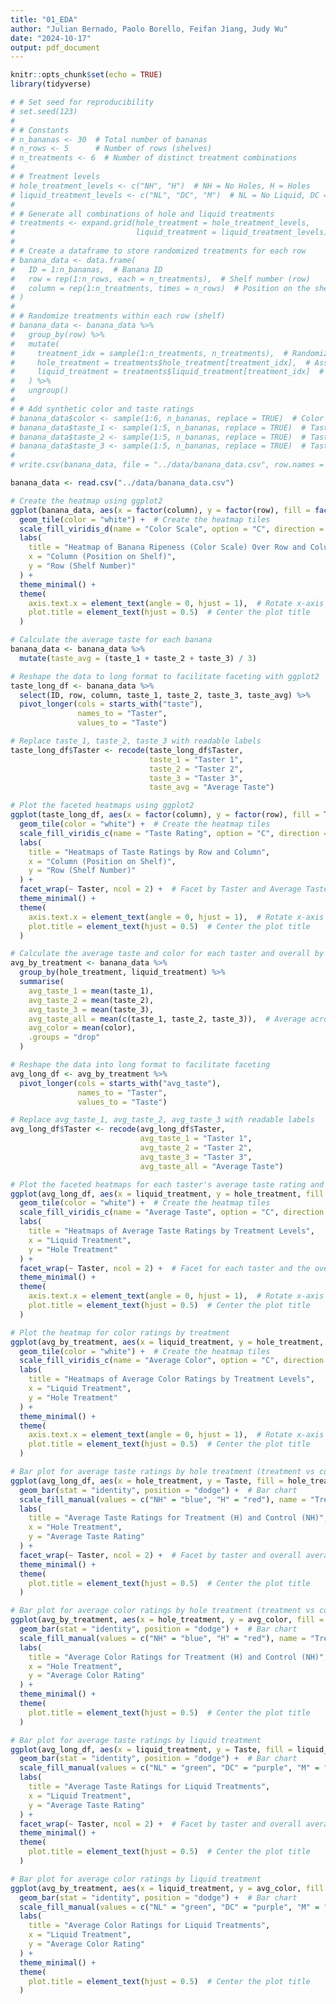 ```yaml
---
title: "01_EDA"
author: "Julian Bernado, Paolo Borello, Feifan Jiang, Judy Wu"
date: "2024-10-17"
output: pdf_document
---
```


```r
knitr::opts_chunk$set(echo = TRUE)
library(tidyverse)
```

```r
# # Set seed for reproducibility
# set.seed(123)
# 
# # Constants
# n_bananas <- 30  # Total number of bananas
# n_rows <- 5      # Number of rows (shelves)
# n_treatments <- 6  # Number of distinct treatment combinations
# 
# # Treatment levels
# hole_treatment_levels <- c("NH", "H")  # NH = No Holes, H = Holes
# liquid_treatment_levels <- c("NL", "DC", "M")  # NL = No Liquid, DC = Diet Coke, M = Milk
# 
# # Generate all combinations of hole and liquid treatments
# treatments <- expand.grid(hole_treatment = hole_treatment_levels, 
#                           liquid_treatment = liquid_treatment_levels)
# 
# # Create a dataframe to store randomized treatments for each row
# banana_data <- data.frame(
#   ID = 1:n_bananas,  # Banana ID
#   row = rep(1:n_rows, each = n_treatments),  # Shelf number (row)
#   column = rep(1:n_treatments, times = n_rows)  # Position on the shelf (column)
# )
# 
# # Randomize treatments within each row (shelf)
# banana_data <- banana_data %>%
#   group_by(row) %>%
#   mutate(
#     treatment_idx = sample(1:n_treatments, n_treatments),  # Randomize treatment indices within each row
#     hole_treatment = treatments$hole_treatment[treatment_idx],  # Assign randomized hole treatment
#     liquid_treatment = treatments$liquid_treatment[treatment_idx]  # Assign randomized liquid treatment
#   ) %>%
#   ungroup()
# 
# # Add synthetic color and taste ratings
# banana_data$color <- sample(1:6, n_bananas, replace = TRUE)  # Color scale: 1 (greenest) to 6 (darkest)
# banana_data$taste_1 <- sample(1:5, n_bananas, replace = TRUE)  # Taste rating from tester 1
# banana_data$taste_2 <- sample(1:5, n_bananas, replace = TRUE)  # Taste rating from tester 2
# banana_data$taste_3 <- sample(1:5, n_bananas, replace = TRUE)  # Taste rating from tester 3
# 
# write.csv(banana_data, file = "../data/banana_data.csv", row.names = FALSE)

banana_data <- read.csv("../data/banana_data.csv")
```

```r
# Create the heatmap using ggplot2
ggplot(banana_data, aes(x = factor(column), y = factor(row), fill = factor(color))) +
  geom_tile(color = "white") +  # Create the heatmap tiles
  scale_fill_viridis_d(name = "Color Scale", option = "C", direction = -1) +  # Use a nice color scale (viridis)
  labs(
    title = "Heatmap of Banana Ripeness (Color Scale) Over Row and Column",
    x = "Column (Position on Shelf)",
    y = "Row (Shelf Number)"
  ) +
  theme_minimal() +
  theme(
    axis.text.x = element_text(angle = 0, hjust = 1),  # Rotate x-axis labels for clarity
    plot.title = element_text(hjust = 0.5)  # Center the plot title
  )
```

```r
# Calculate the average taste for each banana
banana_data <- banana_data %>%
  mutate(taste_avg = (taste_1 + taste_2 + taste_3) / 3)

# Reshape the data to long format to facilitate faceting with ggplot2
taste_long_df <- banana_data %>%
  select(ID, row, column, taste_1, taste_2, taste_3, taste_avg) %>%
  pivot_longer(cols = starts_with("taste"), 
               names_to = "Taster", 
               values_to = "Taste")

# Replace taste_1, taste_2, taste_3 with readable labels
taste_long_df$Taster <- recode(taste_long_df$Taster, 
                               taste_1 = "Taster 1", 
                               taste_2 = "Taster 2", 
                               taste_3 = "Taster 3", 
                               taste_avg = "Average Taste")

# Plot the faceted heatmaps using ggplot2
ggplot(taste_long_df, aes(x = factor(column), y = factor(row), fill = Taste)) +
  geom_tile(color = "white") +  # Create the heatmap tiles
  scale_fill_viridis_c(name = "Taste Rating", option = "C", direction = 1) +  # Color scale
  labs(
    title = "Heatmaps of Taste Ratings by Row and Column",
    x = "Column (Position on Shelf)",
    y = "Row (Shelf Number)"
  ) +
  facet_wrap(~ Taster, ncol = 2) +  # Facet by Taster and Average Taste
  theme_minimal() +
  theme(
    axis.text.x = element_text(angle = 0, hjust = 1),  # Rotate x-axis labels for clarity
    plot.title = element_text(hjust = 0.5)  # Center the plot title
  )
```

```r
# Calculate the average taste and color for each taster and overall by treatment (hole + liquid)
avg_by_treatment <- banana_data %>%
  group_by(hole_treatment, liquid_treatment) %>%
  summarise(
    avg_taste_1 = mean(taste_1),
    avg_taste_2 = mean(taste_2),
    avg_taste_3 = mean(taste_3),
    avg_taste_all = mean(c(taste_1, taste_2, taste_3)),  # Average across all tasters
    avg_color = mean(color),
    .groups = "drop"
  )

# Reshape the data into long format to facilitate faceting
avg_long_df <- avg_by_treatment %>%
  pivot_longer(cols = starts_with("avg_taste"), 
               names_to = "Taster", 
               values_to = "Taste")

# Replace avg_taste_1, avg_taste_2, avg_taste_3 with readable labels
avg_long_df$Taster <- recode(avg_long_df$Taster, 
                             avg_taste_1 = "Taster 1", 
                             avg_taste_2 = "Taster 2", 
                             avg_taste_3 = "Taster 3", 
                             avg_taste_all = "Average Taste")
```

```r
# Plot the faceted heatmaps for each taster's average taste rating and overall average by treatment
ggplot(avg_long_df, aes(x = liquid_treatment, y = hole_treatment, fill = Taste)) +
  geom_tile(color = "white") +  # Create the heatmap tiles
  scale_fill_viridis_c(name = "Average Taste", option = "C", direction = 1) +  # Color scale for average taste
  labs(
    title = "Heatmaps of Average Taste Ratings by Treatment Levels",
    x = "Liquid Treatment",
    y = "Hole Treatment"
  ) +
  facet_wrap(~ Taster, ncol = 2) +  # Facet for each taster and the overall average
  theme_minimal() +
  theme(
    axis.text.x = element_text(angle = 0, hjust = 1),  # Rotate x-axis labels for clarity
    plot.title = element_text(hjust = 0.5)  # Center the plot title
  )

# Plot the heatmap for color ratings by treatment
ggplot(avg_by_treatment, aes(x = liquid_treatment, y = hole_treatment, fill = avg_color)) +
  geom_tile(color = "white") +  # Create the heatmap tiles
  scale_fill_viridis_c(name = "Average Color", option = "C", direction = -1) +  # Color scale for average color
  labs(
    title = "Heatmaps of Average Color Ratings by Treatment Levels",
    x = "Liquid Treatment",
    y = "Hole Treatment"
  ) +
  theme_minimal() +
  theme(
    axis.text.x = element_text(angle = 0, hjust = 1),  # Rotate x-axis labels for clarity
    plot.title = element_text(hjust = 0.5)  # Center the plot title
  )

# Bar plot for average taste ratings by hole treatment (treatment vs control)
ggplot(avg_long_df, aes(x = hole_treatment, y = Taste, fill = hole_treatment)) +
  geom_bar(stat = "identity", position = "dodge") +  # Bar chart
  scale_fill_manual(values = c("NH" = "blue", "H" = "red"), name = "Treatment") +  # Custom colors for control and treatment
  labs(
    title = "Average Taste Ratings for Treatment (H) and Control (NH)",
    x = "Hole Treatment",
    y = "Average Taste Rating"
  ) +
  facet_wrap(~ Taster, ncol = 2) +  # Facet by taster and overall average
  theme_minimal() +
  theme(
    plot.title = element_text(hjust = 0.5)  # Center the plot title
  )

# Bar plot for average color ratings by hole treatment (treatment vs control)
ggplot(avg_by_treatment, aes(x = hole_treatment, y = avg_color, fill = hole_treatment)) +
  geom_bar(stat = "identity", position = "dodge") +  # Bar chart
  scale_fill_manual(values = c("NH" = "blue", "H" = "red"), name = "Treatment") +  # Custom colors for control and treatment
  labs(
    title = "Average Color Ratings for Treatment (H) and Control (NH)",
    x = "Hole Treatment",
    y = "Average Color Rating"
  ) +
  theme_minimal() +
  theme(
    plot.title = element_text(hjust = 0.5)  # Center the plot title
  )

# Bar plot for average taste ratings by liquid treatment
ggplot(avg_long_df, aes(x = liquid_treatment, y = Taste, fill = liquid_treatment)) +
  geom_bar(stat = "identity", position = "dodge") +  # Bar chart
  scale_fill_manual(values = c("NL" = "green", "DC" = "purple", "M" = "orange"), name = "Liquid Treatment") +  # Custom colors for liquid treatment
  labs(
    title = "Average Taste Ratings for Liquid Treatments",
    x = "Liquid Treatment",
    y = "Average Taste Rating"
  ) +
  facet_wrap(~ Taster, ncol = 2) +  # Facet by taster and overall average
  theme_minimal() +
  theme(
    plot.title = element_text(hjust = 0.5)  # Center the plot title
  )

# Bar plot for average color ratings by liquid treatment
ggplot(avg_by_treatment, aes(x = liquid_treatment, y = avg_color, fill = liquid_treatment)) +
  geom_bar(stat = "identity", position = "dodge") +  # Bar chart
  scale_fill_manual(values = c("NL" = "green", "DC" = "purple", "M" = "orange"), name = "Liquid Treatment") +  # Custom colors for liquid treatment
  labs(
    title = "Average Color Ratings for Liquid Treatments",
    x = "Liquid Treatment",
    y = "Average Color Rating"
  ) +
  theme_minimal() +
  theme(
    plot.title = element_text(hjust = 0.5)  # Center the plot title
  )
```

